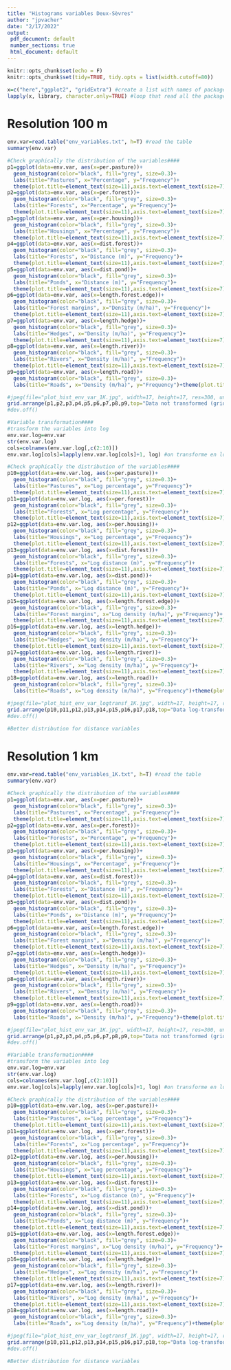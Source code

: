 ```yaml
---
title: "Histograms variables Deux-Sèvres"
author: "jpvacher"
date: "2/17/2022"
output:
 pdf_document: default
 number_sections: true
 html_document: default
---
```


```r
knitr::opts_chunk$set(echo = F)
knitr::opts_chunk$set(tidy=TRUE, tidy.opts = list(width.cutoff=80))
```


```r
x=c("here","ggplot2", "gridExtra") #create a list with names of packages
lapply(x, library, character.only=TRUE) #loop that read all the packages from the list
```

# Resolution 100 m

```r
env.var=read.table("env_variables.txt", h=T) #read the table
summary(env.var)
```

```r
#Check graphically the distribution of the variables####
p1=ggplot(data=env.var, aes(x=per.pasture))+
  geom_histogram(color="black", fill="grey", size=0.3)+
  labs(title="Pastures", x="Percentage", y="Frequency")+
  theme(plot.title=element_text(size=11),axis.text=element_text(size=7), axis.title=element_text(size=9))
p2=ggplot(data=env.var, aes(x=per.forest))+
  geom_histogram(color="black", fill="grey", size=0.3)+
  labs(title="Forests", x="Percentage", y="Frequency")+
  theme(plot.title=element_text(size=11),axis.text=element_text(size=7), axis.title=element_text(size=9))
p3=ggplot(data=env.var, aes(x=per.housing))+
  geom_histogram(color="black", fill="grey", size=0.3)+
  labs(title="Housings", x="Percentage", y="Frequency")+
  theme(plot.title=element_text(size=11),axis.text=element_text(size=7), axis.title=element_text(size=9))
p4=ggplot(data=env.var, aes(x=dist.forest))+
  geom_histogram(color="black", fill="grey", size=0.3)+
  labs(title="Forests", x="Distance (m)", y="Frequency")+
  theme(plot.title=element_text(size=11),axis.text=element_text(size=7), axis.title=element_text(size=9))
p5=ggplot(data=env.var, aes(x=dist.pond))+
  geom_histogram(color="black", fill="grey", size=0.3)+
  labs(title="Ponds", x="Distance (m)", y="Frequency")+
  theme(plot.title=element_text(size=11),axis.text=element_text(size=7), axis.title=element_text(size=9))
p6=ggplot(data=env.var, aes(x=length.forest.edge))+
  geom_histogram(color="black", fill="grey", size=0.3)+
  labs(title="Forest margins", x="Density (m/ha)", y="Frequency")+
  theme(plot.title=element_text(size=11),axis.text=element_text(size=7), axis.title=element_text(size=9))
p7=ggplot(data=env.var, aes(x=length.hedge))+
  geom_histogram(color="black", fill="grey", size=0.3)+
  labs(title="Hedges", x="Density (m/ha)", y="Frequency")+
  theme(plot.title=element_text(size=11),axis.text=element_text(size=7), axis.title=element_text(size=9))
p8=ggplot(data=env.var, aes(x=length.river))+
  geom_histogram(color="black", fill="grey", size=0.3)+
  labs(title="Rivers", x="Density (m/ha)", y="Frequency")+
  theme(plot.title=element_text(size=11),axis.text=element_text(size=7), axis.title=element_text(size=9))
p9=ggplot(data=env.var, aes(x=length.road))+
  geom_histogram(color="black", fill="grey", size=0.3)+
  labs(title="Roads", x="Density (m/ha)", y="Frequency")+theme(plot.title=element_text(size=11),axis.text=element_text(size=7), axis.title=element_text(size=9))

#jpeg(file="plot_hist_env_var_1K.jpg", width=17, height=17, res=300, units="cm")
grid.arrange(p1,p2,p3,p4,p5,p6,p7,p8,p9,top="Data not transformed (grid 100 m)")
#dev.off()
```

```r
#Variable transformation####
#transform the variables into log
env.var.log=env.var
str(env.var.log)
cols=colnames(env.var.log[,c(2:10)])
env.var.log[cols]=lapply(env.var.log[cols]+1, log) #on transforme en log (en ajoutant +1 pour éviter log(0)) les variables de distance
```

```r
#Check graphically the distribution of the variables####
p10=ggplot(data=env.var.log, aes(x=per.pasture))+
  geom_histogram(color="black", fill="grey", size=0.3)+
  labs(title="Pastures", x="Log percentage", y="Frequency")+
  theme(plot.title=element_text(size=11),axis.text=element_text(size=7), axis.title=element_text(size=9))
p11=ggplot(data=env.var.log, aes(x=per.forest))+
  geom_histogram(color="black", fill="grey", size=0.3)+
  labs(title="Forests", x="Log percentage", y="Frequency")+
  theme(plot.title=element_text(size=11),axis.text=element_text(size=7), axis.title=element_text(size=9))
p12=ggplot(data=env.var.log, aes(x=per.housing))+
  geom_histogram(color="black", fill="grey", size=0.3)+
  labs(title="Housings", x="Log percentage", y="Frequency")+
  theme(plot.title=element_text(size=11),axis.text=element_text(size=7), axis.title=element_text(size=9))
p13=ggplot(data=env.var.log, aes(x=dist.forest))+
  geom_histogram(color="black", fill="grey", size=0.3)+
  labs(title="Forests", x="Log distance (m)", y="Frequency")+
  theme(plot.title=element_text(size=11),axis.text=element_text(size=7), axis.title=element_text(size=9))
p14=ggplot(data=env.var.log, aes(x=dist.pond))+
  geom_histogram(color="black", fill="grey", size=0.3)+
  labs(title="Ponds", x="Log distance (m)", y="Frequency")+
  theme(plot.title=element_text(size=11),axis.text=element_text(size=7), axis.title=element_text(size=9))
p15=ggplot(data=env.var.log, aes(x=length.forest.edge))+
  geom_histogram(color="black", fill="grey", size=0.3)+
  labs(title="Forest margins", x="Log density (m/ha)", y="Frequency")+
  theme(plot.title=element_text(size=11),axis.text=element_text(size=7), axis.title=element_text(size=9))
p16=ggplot(data=env.var.log, aes(x=length.hedge))+
  geom_histogram(color="black", fill="grey", size=0.3)+
  labs(title="Hedges", x="Log density (m/ha)", y="Frequency")+
  theme(plot.title=element_text(size=11),axis.text=element_text(size=7), axis.title=element_text(size=9))
p17=ggplot(data=env.var.log, aes(x=length.river))+
  geom_histogram(color="black", fill="grey", size=0.3)+
  labs(title="Rivers", x="Log density (m/ha)", y="Frequency")+
  theme(plot.title=element_text(size=11),axis.text=element_text(size=7), axis.title=element_text(size=9))
p18=ggplot(data=env.var.log, aes(x=length.road))+
  geom_histogram(color="black", fill="grey", size=0.3)+
  labs(title="Roads", x="Log density (m/ha)", y="Frequency")+theme(plot.title=element_text(size=11),axis.text=element_text(size=7), axis.title=element_text(size=9))

#jpeg(file="plot_hist_env_var_logtransf_1K.jpg", width=17, height=17, res=300, units="cm")
grid.arrange(p10,p11,p12,p13,p14,p15,p16,p17,p18,top="Data log-transformed (grid 100 m)")
#dev.off()

#Better distribution for distance variables
```

# Resolution 1 km


```r
env.var=read.table("env_variables_1K.txt", h=T) #read the table
summary(env.var)
```

```r
#Check graphically the distribution of the variables####
p1=ggplot(data=env.var, aes(x=per.pasture))+
  geom_histogram(color="black", fill="grey", size=0.3)+
  labs(title="Pastures", x="Percentage", y="Frequency")+
  theme(plot.title=element_text(size=11),axis.text=element_text(size=7), axis.title=element_text(size=9))
p2=ggplot(data=env.var, aes(x=per.forest))+
  geom_histogram(color="black", fill="grey", size=0.3)+
  labs(title="Forests", x="Percentage", y="Frequency")+
  theme(plot.title=element_text(size=11),axis.text=element_text(size=7), axis.title=element_text(size=9))
p3=ggplot(data=env.var, aes(x=per.housing))+
  geom_histogram(color="black", fill="grey", size=0.3)+
  labs(title="Housings", x="Percentage", y="Frequency")+
  theme(plot.title=element_text(size=11),axis.text=element_text(size=7), axis.title=element_text(size=9))
p4=ggplot(data=env.var, aes(x=dist.forest))+
  geom_histogram(color="black", fill="grey", size=0.3)+
  labs(title="Forests", x="Distance (m)", y="Frequency")+
  theme(plot.title=element_text(size=11),axis.text=element_text(size=7), axis.title=element_text(size=9))
p5=ggplot(data=env.var, aes(x=dist.pond))+
  geom_histogram(color="black", fill="grey", size=0.3)+
  labs(title="Ponds", x="Distance (m)", y="Frequency")+
  theme(plot.title=element_text(size=11),axis.text=element_text(size=7), axis.title=element_text(size=9))
p6=ggplot(data=env.var, aes(x=length.forest.edge))+
  geom_histogram(color="black", fill="grey", size=0.3)+
  labs(title="Forest margins", x="Density (m/ha)", y="Frequency")+
  theme(plot.title=element_text(size=11),axis.text=element_text(size=7), axis.title=element_text(size=9))
p7=ggplot(data=env.var, aes(x=length.hedge))+
  geom_histogram(color="black", fill="grey", size=0.3)+
  labs(title="Hedges", x="Density (m/ha)", y="Frequency")+
  theme(plot.title=element_text(size=11),axis.text=element_text(size=7), axis.title=element_text(size=9))
p8=ggplot(data=env.var, aes(x=length.river))+
  geom_histogram(color="black", fill="grey", size=0.3)+
  labs(title="Rivers", x="Density (m/ha)", y="Frequency")+
  theme(plot.title=element_text(size=11),axis.text=element_text(size=7), axis.title=element_text(size=9))
p9=ggplot(data=env.var, aes(x=length.road))+
  geom_histogram(color="black", fill="grey", size=0.3)+
  labs(title="Roads", x="Density (m/ha)", y="Frequency")+theme(plot.title=element_text(size=11),axis.text=element_text(size=7), axis.title=element_text(size=9))

#jpeg(file="plot_hist_env_var_1K.jpg", width=17, height=17, res=300, units="cm")
grid.arrange(p1,p2,p3,p4,p5,p6,p7,p8,p9,top="Data not transformed (grid 1 km)")
#dev.off()
```

```r
#Variable transformation####
#transform the variables into log
env.var.log=env.var
str(env.var.log)
cols=colnames(env.var.log[,c(2:10)])
env.var.log[cols]=lapply(env.var.log[cols]+1, log) #on transforme en log (en ajoutant +1 pour éviter log(0)) les variables de distance
```

```r
#Check graphically the distribution of the variables####
p10=ggplot(data=env.var.log, aes(x=per.pasture))+
  geom_histogram(color="black", fill="grey", size=0.3)+
  labs(title="Pastures", x="Log percentage", y="Frequency")+
  theme(plot.title=element_text(size=11),axis.text=element_text(size=7), axis.title=element_text(size=9))
p11=ggplot(data=env.var.log, aes(x=per.forest))+
  geom_histogram(color="black", fill="grey", size=0.3)+
  labs(title="Forests", x="Log percentage", y="Frequency")+
  theme(plot.title=element_text(size=11),axis.text=element_text(size=7), axis.title=element_text(size=9))
p12=ggplot(data=env.var.log, aes(x=per.housing))+
  geom_histogram(color="black", fill="grey", size=0.3)+
  labs(title="Housings", x="Log percentage", y="Frequency")+
  theme(plot.title=element_text(size=11),axis.text=element_text(size=7), axis.title=element_text(size=9))
p13=ggplot(data=env.var.log, aes(x=dist.forest))+
  geom_histogram(color="black", fill="grey", size=0.3)+
  labs(title="Forests", x="Log distance (m)", y="Frequency")+
  theme(plot.title=element_text(size=11),axis.text=element_text(size=7), axis.title=element_text(size=9))
p14=ggplot(data=env.var.log, aes(x=dist.pond))+
  geom_histogram(color="black", fill="grey", size=0.3)+
  labs(title="Ponds", x="Log distance (m)", y="Frequency")+
  theme(plot.title=element_text(size=11),axis.text=element_text(size=7), axis.title=element_text(size=9))
p15=ggplot(data=env.var.log, aes(x=length.forest.edge))+
  geom_histogram(color="black", fill="grey", size=0.3)+
  labs(title="Forest margins", x="Log density (m/ha)", y="Frequency")+
  theme(plot.title=element_text(size=11),axis.text=element_text(size=7), axis.title=element_text(size=9))
p16=ggplot(data=env.var.log, aes(x=length.hedge))+
  geom_histogram(color="black", fill="grey", size=0.3)+
  labs(title="Hedges", x="Log density (m/ha)", y="Frequency")+
  theme(plot.title=element_text(size=11),axis.text=element_text(size=7), axis.title=element_text(size=9))
p17=ggplot(data=env.var.log, aes(x=length.river))+
  geom_histogram(color="black", fill="grey", size=0.3)+
  labs(title="Rivers", x="Log density (m/ha)", y="Frequency")+
  theme(plot.title=element_text(size=11),axis.text=element_text(size=7), axis.title=element_text(size=9))
p18=ggplot(data=env.var.log, aes(x=length.road))+
  geom_histogram(color="black", fill="grey", size=0.3)+
  labs(title="Roads", x="Log density (m/ha)", y="Frequency")+theme(plot.title=element_text(size=11),axis.text=element_text(size=7), axis.title=element_text(size=9))

#jpeg(file="plot_hist_env_var_logtransf_1K.jpg", width=17, height=17, res=300, units="cm")
grid.arrange(p10,p11,p12,p13,p14,p15,p16,p17,p18,top="Data log-transformed (grid 1 km)")
#dev.off()

#Better distribution for distance variables
```

